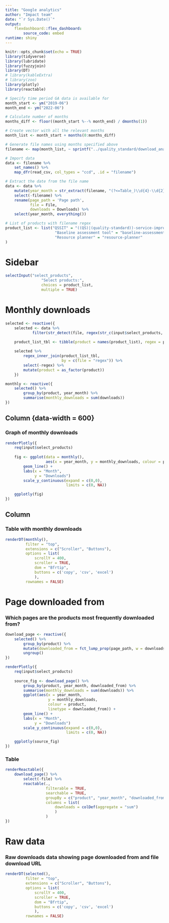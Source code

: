 ```yaml
---
title: "Google analytics"
author: "Impact team"
date: "`r Sys.Date()`"
output: 
    flexdashboard::flex_dashboard:
        source_code: embed
runtime: shiny
---
```


```r
knitr::opts_chunk$set(echo = TRUE)
library(tidyverse)
library(lubridate)
library(fuzzyjoin)
library(DT)
# library(kableExtra)
# library(zoo)
library(plotly)
library(reactable)
```

```r
# Specify time period GA data is available for
month_start <- ym("2019-06")
month_end <- ym("2022-06")
```


```r
# Calculate number of months
months_diff <- floor((month_start %--% month_end) / dmonths(1))

# Create vector with all the relevant months
month_list <- month_start + months(0:months_diff)

# Generate file names using months specified above
filename <- map(month_list, ~ sprintf("../quality_standard/download_analytics/HSC dashboard - Engagement and implementation_All webpages_ links and downloads_Table_%s.csv", as.character(.x) %>% str_remove("-01$")))
```


```r
# Import data
data <- filename %>% 
    set_names() %>% 
    map_dfr(read_csv, col_types = "ccd", .id = "filename")
```


```r
# Extract the date from the file name
data <- data %>% 
    mutate(year_month = str_extract(filename, "(?<=Table_)\\d{4}-\\d{2}(?=.csv)") %>% ym(.)) %>% 
    select(-filename) %>%
    rename(page_path = 'Page path',
           file = File,
           downloads = Downloads) %>% 
    select(year_month, everything())
```

```r
# List of products with filename regex
product_list <- list("QSSIT" = "((QS)|(quality-standard))-service-improvement-template",
                      "Baseline assessment tool" = "baseline-assessment-tool",
                      "Resource planner" = "resource-planner"
)

```

Sidebar {.sidebar}
=====================================

```r
selectInput("select_products", 
                "Select products:",
                choices = product_list,
                multiple = TRUE)
```

Monthly downloads
=====================================

```r
selected <- reactive({
    selected <- data %>% 
            filter(str_detect(file, regex(str_c(input$select_products, collapse = "|"), ignore_case = TRUE)))
    
    product_list_tbl <- tibble(product = names(product_list), regex = product_list)

    selected %>% 
        regex_inner_join(product_list_tbl,
                         by = c(file = "regex")) %>% 
        select(-regex) %>% 
        mutate(product = as_factor(product))
    })

monthly <- reactive({
    selected() %>% 
        group_by(product, year_month) %>% 
        summarise(monthly_downloads = sum(downloads))
})
```

Column {data-width = 600}
-------------------------------------

### Graph of monthly downloads

```r
renderPlotly({
    req(input$select_products)
    
    fig <- ggplot(data = monthly(),
                  aes(x = year_month, y = monthly_downloads, colour = product)) +
        geom_line() +
        labs(x = "Month",
             y = "Downloads")
        scale_y_continuous(expand = c(0,0),
                           limits = c(0, NA))

    ggplotly(fig)
})
```

Column {data-width=400} 
-------------------------------------

### Table with monthly downloads

```r
renderDT(monthly(),
         filter = "top",
         extensions = c("Scroller", "Buttons"),
         options = list(
             scrollY = 400,
             scroller = TRUE,
             dom = "Bfrtip",
             buttons = c('copy', 'csv', 'excel')
             ),
         rownames = FALSE) 
```


Page downloaded from
=====================================

### Which pages are the products most frequently downloaded from?

```r
download_page <- reactive({
    selected() %>%
        group_by(product) %>% 
        mutate(downloaded_from = fct_lump_prop(page_path, w = downloads, prop = 0.05)) %>% 
        ungroup()
})
```


```r
renderPlotly({
    req(input$select_products)
    
    source_fig <- download_page() %>%
        group_by(product, year_month, downloaded_from) %>%
        summarise(monthly_downloads = sum(downloads)) %>%
        ggplot(aes(x = year_month,
                   y = monthly_downloads, 
                   colour = product, 
                   linetype = downloaded_from)) +
        geom_line() +
        labs(x = "Month",
             y = "Downloads")
        scale_y_continuous(expand = c(0,0),
                           limits = c(0, NA))

    ggplotly(source_fig)
})

```

### Table
```r
renderReactable({
    download_page() %>%
        select(-file) %>% 
        reactable(.,
                  filterable = TRUE,
                  searchable = TRUE,
                  groupBy = c("product", "year_month", "downloaded_from"),
                  columns = list(
                      downloads = colDef(aggregate = "sum")
                      )
                  )
})

```


Raw data
=====================================

### Raw downloads data showing page downloaded from and file download URL

```r
renderDT(selected(),
         filter = "top",
         extensions = c("Scroller", "Buttons"),
         options = list(
             scrollY = 400,
             scroller = TRUE,
             dom = "Bfrtip",
             buttons = c('copy', 'csv', 'excel')
             ),
         rownames = FALSE) 
```
